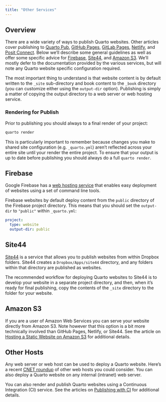```yaml
---
title: "Other Services"
---
```


## Overview

There are a wide variety of ways to publish Quarto websites. Other articles cover publishing to [Quarto Pub](quarto-pub.qmd), [GitHub Pages](github-pages.qmd), [GitLab Pages](gitlab-pages.qmd), [Netlify](netlify.qmd), and [Posit Connect](rstudio-connect.qmd). Below we'll describe some general guidelines as well as offer some specific advice for [Firebase](#google-firebase), [Site44], and [Amazon S3]. We'll mostly defer to the documentation provided by the various services, but will note any Quarto website specific configuration required.

The most important thing to understand is that website content is by default written to the `_site` sub-directory and book content to the `_book` directory (you can customize either using the `output-dir` option). Publishing is simply a matter of copying the output directory to a web server or web hosting service.

### Rendering for Publish

Prior to publishing you should always to a final render of your project:

```.bash
quarto render
```

This is particularly important to remember because changes you make to shared site configuration (e.g. `_quarto.yml`) aren't reflected across your entire site until your render the entire project. To ensure that your output is up to date before publishing you should always do a full `quarto render`.

## Firebase {#google-firebase}

Google Firebase has a [web hosting service](https://firebase.google.com/docs/hosting/quickstart) that enables easy deployment of websites using a set of command line tools.

Firebase websites by default deploy content from the `public` directory of the Firebase project directory. This means that you should set the `output-dir` to `"public"` within `_quarto.yml`:

``` yaml
project:
  type: website
  output-dir: public
```

## Site44 {data-link="Site44"}

[Site44](https://www.site44.com/) is a service that allows you to publish websites from within Dropbox folders. Site44 creates a `Dropbox/Apps/site44` directory, and any folders within that directory are published as websites.

The recommended workflow for deploying Quarto websites to Site44 is to develop your website in a separate project directory, and then, when it's ready for final publishing, copy the contents of the `_site` directory to the folder for your website.

## Amazon S3 {data-link="Amazon S3"}

If you are a user of Amazon Web Services you can serve your website directly from Amazon S3. Note however that this option is a bit more technically involved than GitHub Pages, Netlify, or Site44. See the article on [Hosting a Static Website on Amazon S3](https://docs.aws.amazon.com/AmazonS3/latest/dev/WebsiteHosting.html) for additional details.

## Other Hosts

Any web server or web host can be used to deploy a Quarto website. Here's a recent [CNET roundup](https://www.cnet.com/web-hosting/) of other web hosts you could consider. You can also deploy a Quarto website on any internal (intranet) web server.

You can also render and publish Quarto websites using a Continuous Integration (CI) service. See the articles on [Publishing with CI](ci.qmd) for additional details.
